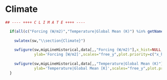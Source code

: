 # Climate

```r
## ---- ++++ C L I M A T E ++++ ----

  if(all(c("Forcing (W/m2)","Temperature|Global Mean (K)") %in% getNames(data,dim=3))){
    
    swlatex(sw,"\\section{Climate}")
  
    swfigure(sw,mipLineHistorical,data[,,"Forcing (W/m2)"],x_hist=NULL,
             ylab='Forcing [W/m2]',scales="free_y",plot.priority=c("x_hist","x","x_proj"),sw_option="height=10,width=9")
  
    swfigure(sw,mipLineHistorical,data[,,"Temperature|Global Mean (K)"],x_hist=NULL,
             ylab='Temperature|Global Mean [K]',scales="free_y",plot.priority=c("x_hist","x","x_proj"),sw_option="height=10,width=9")
  }
```

